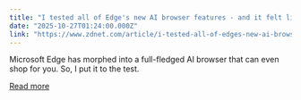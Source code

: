 ```yaml
---
title: "I tested all of Edge's new AI browser features - and it felt like having a personal assistant"
date: "2025-10-27T01:24:00.000Z"
link: "https://www.zdnet.com/article/i-tested-all-of-edges-new-ai-browser-features-and-it-felt-like-having-a-personal-assistant/"
---
```


Microsoft Edge has morphed into a full-fledged AI browser that can even shop for you. So, I put it to the test.

[Read more](https://www.zdnet.com/article/i-tested-all-of-edges-new-ai-browser-features-and-it-felt-like-having-a-personal-assistant/)

